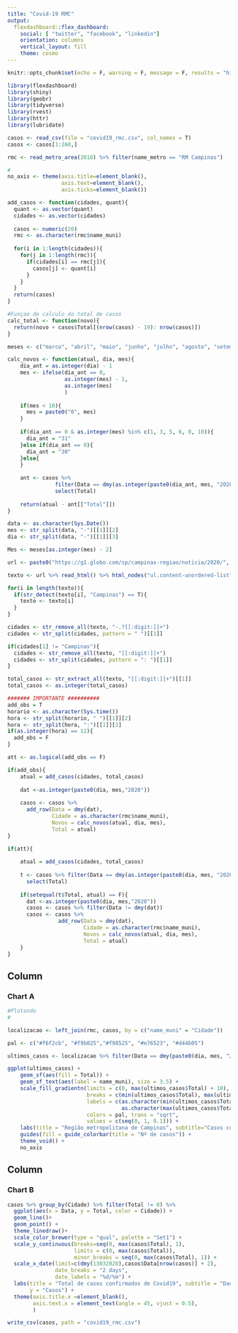 ```yaml
---
title: "Covid-19 RMC"
output: 
  flexdashboard::flex_dashboard:
    social: [ "twitter", "facebook", "linkedin"]
    orientation: columns
    vertical_layout: fill
    theme: cosmo
---
```


```r
knitr::opts_chunk$set(echo = F, warning = F, message = F, results = "hide")

library(flexdashboard)
library(shiny)
library(geobr)
library(tidyverse)
library(rvest)
library(httr)
library(lubridate)
```

```r
casos <- read_csv(file = "covid19_rmc.csv", col_names = T)
casos <- casos[1:260,]
```


```r
rmc <- read_metro_area(2018) %>% filter(name_metro == "RM Campinas")

#
no_axis <- theme(axis.title=element_blank(),
                 axis.text=element_blank(),
                 axis.ticks=element_blank())
```
```r
add_casos <- function(cidades, quant){
  quant <- as.vector(quant)
  cidades <- as.vector(cidades)
  
  casos <- numeric(20)
  rmc <- as.character(rmc$name_muni)
  
  for(i in 1:length(cidades)){
    for(j in 1:length(rmc)){
      if(cidades[i] == rmc[j]){
        casos[j] <- quant[i]
      }
    }
  }
  return(casos)
}

#Funçao de calculo do total de casos
calc_total <- function(novo){
  return(novo + casos$Total[(nrow(casos) - 19): nrow(casos)])
}

meses <- c("marco", "abril", "maio", "junho", "julho", "agosto", "setembro", "outubro", "novembro", "dezembro")

calc_novos <- function(atual, dia, mes){
    dia_ant = as.integer(dia) - 1
    mes <- ifelse(dia_ant == 0, 
                  as.integer(mes) - 1, 
                  as.integer(mes)
                  )
    
    if(mes < 10){
      mes = paste0("0", mes)
    }
    
    if(dia_ant == 0 & as.integer(mes) %in% c(1, 3, 5, 6, 8, 10)){
      dia_ant = "31"
    }else if(dia_ant == 0){
      dia_ant = "30"
    }else{
    }
  
    ant <- casos %>% 
               filter(Data == dmy(as.integer(paste0(dia_ant, mes, "2020")))) %>% 
               select(Total)
    
    return(atual - ant[["Total"]])                            
}
```


```r
data <- as.character(Sys.Date())
mes <- str_split(data, "-")[[1]][2]
dia <- str_split(data, "-")[[1]][3]

Mes <- meses[as.integer(mes) - 2]

url <- paste0("https://g1.globo.com/sp/campinas-regiao/noticia/2020/", mes, "/", dia,                  "/ultimas-noticias-de-coronavirus-de-",dia, "-de-", Mes,                                        "-na-regiao-de-campinas.ghtml")

texto <- url %>% read_html() %>% html_nodes("ul.content-unordered-list") %>% html_text()

for(i in length(texto)){
  if(str_detect(texto[i], "Campinas") == T){
    texto <- texto[i]
  }
}

cidades <- str_remove_all(texto, "-.?[[:digit:]]+")
cidades <- str_split(cidades, pattern = " ")[[1]]

if(cidades[1] != "Campinas"){
  cidades <- str_remove_all(texto, "[[:digit:]]+")
  cidades <- str_split(cidades, pattern = ": ")[[1]]
}

total_casos <- str_extract_all(texto, "[[:digit:]]+")[[1]]
total_casos <- as.integer(total_casos)

```

```r
####### IMPORTANTE ##########
add_obs = T
horario <- as.character(Sys.time())
hora <- str_split(horario, " ")[[1]][2]
hora <- str_split(hora, ":")[[1]][1]
if(as.integer(hora) == 12){
  add_obs = F
}

att <- as.logical(add_obs == F)
```


```r
if(add_obs){
    atual = add_casos(cidades, total_casos)
    
    dat <-as.integer(paste0(dia, mes,"2020"))
    
    casos <- casos %>% 
      add_row(Data = dmy(dat), 
              Cidade = as.character(rmc$name_muni), 
              Novos = calc_novos(atual, dia, mes), 
              Total = atual)
}
```


```r
if(att){
  
    atual = add_casos(cidades, total_casos)
    
    t <- casos %>% filter(Data == dmy(as.integer(paste0(dia, mes, "2020")))) %>%  
      select(Total)
    
    if(setequal(t$Total, atual) == F){
      dat <-as.integer(paste0(dia, mes,"2020"))
      casos <- casos %>% filter(Data != dmy(dat))
      casos <- casos %>% 
                add_row(Data = dmy(dat), 
                        Cidade = as.character(rmc$name_muni), 
                        Novos = calc_novos(atual, dia, mes), 
                        Total = atual)
    } 
}
```


Column
-----------------------------------------------------------------------

### Chart A


```r
#Plotando
#

localizacao <- left_join(rmc, casos, by = c("name_muni" = "Cidade"))

pal <- c("#f6f2cb", "#f9b025","#f98525", "#e76523", "#d44b05")

ultimos_casos <- localizacao %>% filter(Data == dmy(paste0(dia, mes, "2020")))

ggplot(ultimos_casos) +
    geom_sf(aes(fill = Total)) +
    geom_sf_text(aes(label = name_muni), size = 3.5) +
    scale_fill_gradientn(limits = c(0, max(ultimos_casos$Total) + 10),
                         breaks = c(min(ultimos_casos$Total), max(ultimos_casos$Total)),
                         labels = c(as.character(min(ultimos_casos$Total)), 
                                    as.character(max(ultimos_casos$Total))),
                         colors = pal, trans = "sqrt",
                         values = c(seq(0, 1, 0.1))) +
    labs(title = "Região metropolitana de Campinas", subtitle="Casos confirmados por cidade") +
    guides(fill = guide_colorbar(title = "Nº de casos")) +
    theme_void() +
    no_axis
```

Column
-------------------------------------

### Chart B

```r
casos %>% group_by(Cidade) %>% filter(Total != 0) %>% 
  ggplot(aes(x = Data, y = Total, color = Cidade)) +
  geom_line()+
  geom_point() +
  theme_linedraw()+
  scale_color_brewer(type = "qual", palette = "Set1") +
  scale_y_continuous(breaks=seq(0, max(casos$Total), 1), 
                     limits = c(0, max(casos$Total)),
                     minor_breaks = seq(0, max(casos$Total), 1)) +
  scale_x_date(limit=c(dmy(13032020),casos$Data[nrow(casos)] + 2),  
               date_breaks = "2 days",
               date_labels = "%d/%m") +
  labs(title = "Total de casos confirmados de Covid19", subtitle = "Dados: G1 Campinas",
       y = "Casos") +
  theme(axis.title.x =element_blank(), 
        axis.text.x = element_text(angle = 45, vjust = 0.5),
        )
```

```r
write_csv(casos, path = "covid19_rmc.csv")
```

